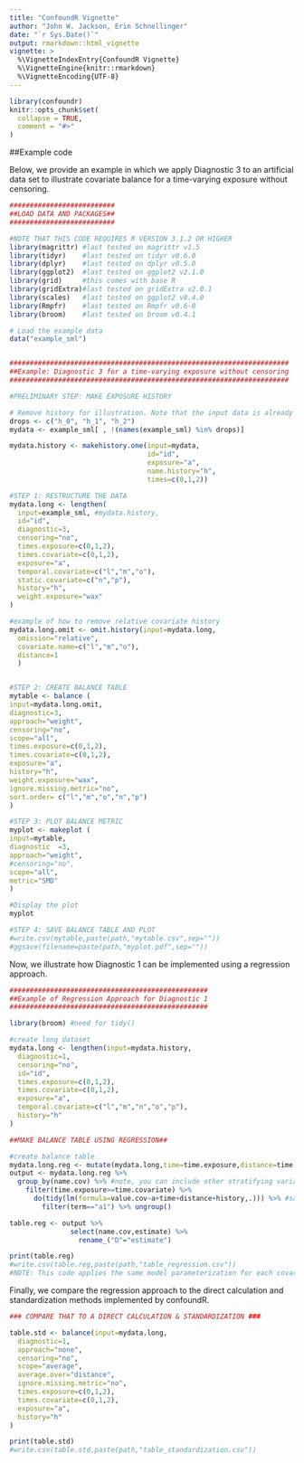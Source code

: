 ```yaml
---
title: "ConfoundR Vignette"
author: "John W. Jackson, Erin Schnellinger"
date: "`r Sys.Date()`"
output: rmarkdown::html_vignette
vignette: >
  %\VignetteIndexEntry{ConfoundR Vignette}
  %\VignetteEngine{knitr::rmarkdown}
  %\VignetteEncoding{UTF-8}
---
```


```r
library(confoundr)
knitr::opts_chunk$set(
  collapse = TRUE,
  comment = "#>"
)
```

##Example code

Below, we provide an example in which we apply Diagnostic 3 to an artificial data set to 
illustrate covariate balance for a time-varying exposure without censoring. 

```r
##########################
##LOAD DATA AND PACKAGES##
##########################

#NOTE THAT THIS CODE REQUIRES R VERSION 3.1.2 OR HIGHER 
library(magrittr) #last tested on magrittr v1.5
library(tidyr)    #last tested on tidyr v0.6.0
library(dplyr)    #last tested on dplyr v0.5.0
library(ggplot2)  #last tested on ggplot2 v2.1.0
library(grid)     #this comes with base R
library(gridExtra)#last tested on gridExtra v2.0.1
library(scales)   #last tested on ggplot2 v0.4.0
library(Rmpfr)    #last tested on Rmpfr v0.6-0 
library(broom)    #last tested on broom v0.4.1

# Load the example data
data("example_sml")


#####################################################################
##Example: Diagnostic 3 for a time-varying exposure without censoring
#####################################################################

#PRELIMINARY STEP: MAKE EXPOSURE HISTORY

# Remove history for illustration. Note that the input data is already in wide format.
drops <- c("h_0", "h_1", "h_2")
mydata <- example_sml[ , !(names(example_sml) %in% drops)]

mydata.history <- makehistory.one(input=mydata,
                                  id="id",
                                  exposure="a",
                                  name.history="h",
                                  times=c(0,1,2))

#STEP 1: RESTRUCTURE THE DATA
mydata.long <- lengthen(
  input=example_sml, #mydata.history,
  id="id",
  diagnostic=3,
  censoring="no",
  times.exposure=c(0,1,2),
  times.covariate=c(0,1,2),
  exposure="a",
  temporal.covariate=c("l","m","o"),
  static.covariate=c("n","p"),
  history="h",
  weight.exposure="wax"
)

#example of how to remove relative covariate history
mydata.long.omit <- omit.history(input=mydata.long,
  omission="relative",
  covariate.name=c("l","m","o"),
  distance=1
  )


#STEP 2: CREATE BALANCE TABLE 
mytable <- balance (
input=mydata.long.omit,
diagnostic=3,
approach="weight", 
censoring="no",
scope="all",
times.exposure=c(0,1,2),
times.covariate=c(0,1,2),
exposure="a",
history="h",
weight.exposure="wax",
ignore.missing.metric="no",
sort.order= c("l","m","o","n","p")
)

#STEP 3: PLOT BALANCE METRIC
myplot <- makeplot (
input=mytable,	
diagnostic	=3,
approach="weight",
#censoring="no",
scope="all",
metric="SMD"
)

#Display the plot
myplot

#STEP 4: SAVE BALANCE TABLE AND PLOT
#write.csv(mytable,paste(path,"mytable.csv",sep=""))
#ggsave(filename=paste(path,"myplot.pdf",sep=""))

```


Now, we illustrate how Diagnostic 1 can be implemented using a regression approach. 

```r
#################################################
##Example of Regression Approach for Diagnostic 1
#################################################

library(broom) #need for tidy()

#create long dataset
mydata.long <- lengthen(input=mydata.history,
  diagnostic=1,
  censoring="no",
  id="id",
  times.exposure=c(0,1,2),
  times.covariate=c(0,1,2),
  exposure="a",
  temporal.covariate=c("l","m","n","o","p"),
  history="h"
)         

##MAKE BALANCE TABLE USING REGRESSION##

#create balance table
mydata.long.reg <- mutate(mydata.long,time=time.exposure,distance=time.exposure-time.covariate,history=h)
output <- mydata.long.reg %>% 
  group_by(name.cov) %>% #note, you can include other stratifying variables here or in the model
    filter(time.exposure>=time.covariate) %>%
      do(tidy(lm(formula=value.cov~a+time+distance+history,.))) %>% #same model form used for every covariate
        filter(term=="a1") %>% ungroup()

table.reg <- output %>% 
               select(name.cov,estimate) %>% 
                 rename_("D"="estimate")

print(table.reg)
#write.csv(table.reg,paste(path,"table_regression.csv"))
#NOTE: This code applies the same model parameterization for each covariate (relying on a strong assumption).
```

Finally, we compare the regression approach to the direct calculation and standardization methods implemented by confoundR.

```r
### COMPARE THAT TO A DIRECT CALCULATION & STANDARDIZATION ###

table.std <- balance(input=mydata.long,
  diagnostic=1,
  approach="none",
  censoring="no",
  scope="average",
  average.over="distance",
  ignore.missing.metric="no",
  times.exposure=c(0,1,2),
  times.covariate=c(0,1,2),
  exposure="a",
  history="h"
) 

print(table.std)
#write.csv(table.std,paste(path,"table_standardization.csv"))

```

